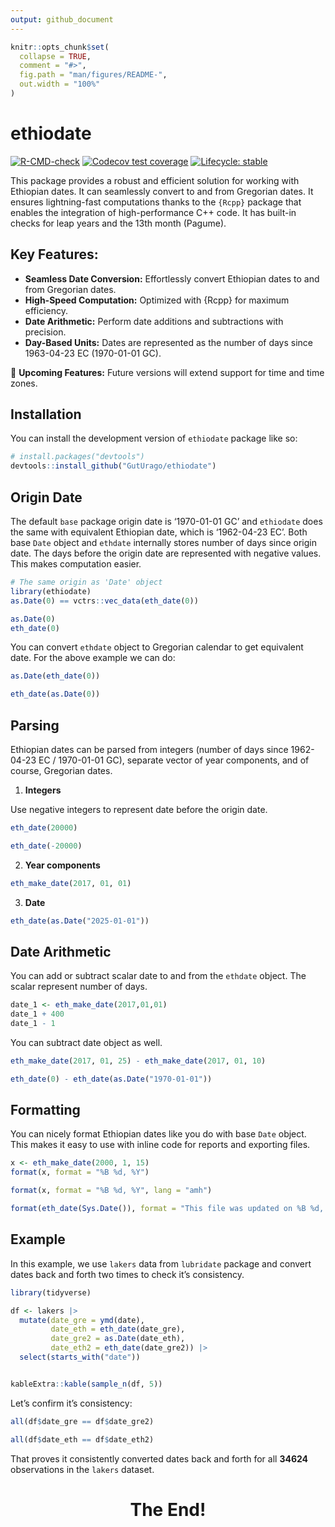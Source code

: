 ```yaml
---
output: github_document
---
```


<!-- README.md is generated from README.Rmd. Please edit that file -->

```r
knitr::opts_chunk$set(
  collapse = TRUE,
  comment = "#>",
  fig.path = "man/figures/README-",
  out.width = "100%"
)
```

# ethiodate

<!-- badges: start -->
[![R-CMD-check](https://github.com/GutUrago/ethiodate/actions/workflows/R-CMD-check.yaml/badge.svg)](https://github.com/GutUrago/ethiodate/actions/workflows/R-CMD-check.yaml)
[![Codecov test coverage](https://codecov.io/gh/GutUrago/ethiodate/graph/badge.svg)](https://app.codecov.io/gh/GutUrago/ethiodate)
[![Lifecycle: stable](https://img.shields.io/badge/lifecycle-stable-brightgreen.svg)](https://lifecycle.r-lib.org/articles/stages.html#stable)
<!-- badges: end -->

This package provides a robust and efficient solution for working with Ethiopian dates. It can seamlessly convert to and from Gregorian dates. It ensures lightning-fast computations thanks to the `{Rcpp}` package that enables the integration of high-performance C++ code. It has built-in checks for leap years and the 13th month (Pagume).

## Key Features:

- **Seamless Date Conversion:** Effortlessly convert Ethiopian dates to and from Gregorian dates.
- **High-Speed Computation:** Optimized with {Rcpp} for maximum efficiency.
- **Date Arithmetic:** Perform date additions and subtractions with precision.
- **Day-Based Units:** Dates are represented as the number of days since 1963-04-23 EC (1970-01-01 GC).

🚀 **Upcoming Features:** Future versions will extend support for time and time zones.

## Installation

You can install the development version of `ethiodate` package like so:

``` r
# install.packages("devtools")
devtools::install_github("GutUrago/ethiodate")
```


## Origin Date

The default `base` package origin date is '1970-01-01 GC' and `ethiodate` does the same with equivalent Ethiopian date, which is '1962-04-23 EC'. Both base `Date` object and `ethdate` internally stores number of days since origin date. The days before the origin date are represented with negative values. This makes computation easier.

```r
# The same origin as 'Date' object
library(ethiodate)
as.Date(0) == vctrs::vec_data(eth_date(0))

as.Date(0)
eth_date(0)
```

You can convert `ethdate` object to Gregorian calendar to get equivalent date. For the above example we can do:


```r
as.Date(eth_date(0))
```

```r
eth_date(as.Date(0))
```

## Parsing

Ethiopian dates can be parsed from integers (number of days since 1962-04-23 EC / 1970-01-01 GC), separate vector of year components, and of course, Gregorian dates.

1. **Integers**

Use negative integers to represent date before the origin date.

```r
eth_date(20000)
```

```r
eth_date(-20000)
```


2. **Year components**

```r
eth_make_date(2017, 01, 01)
```

3. **Date**

```r
eth_date(as.Date("2025-01-01"))
```


## Date Arithmetic

You can add or subtract scalar date to and from the `ethdate` object. The scalar represent number of days.

```r
date_1 <- eth_make_date(2017,01,01)
date_1 + 400
date_1 - 1
```

You can subtract date object as well.

```r
eth_make_date(2017, 01, 25) - eth_make_date(2017, 01, 10)

eth_date(0) - eth_date(as.Date("1970-01-01"))

```

## Formatting

You can nicely format Ethiopian dates like you do with base `Date` object. This makes it easy to use with inline code for reports and exporting files.

```r
x <- eth_make_date(2000, 1, 15)
format(x, format = "%B %d, %Y")
```
```r
format(x, format = "%B %d, %Y", lang = "amh")
```


```r
format(eth_date(Sys.Date()), format = "This file was updated on %B %d, %Y EC.", lang = "en")
```


## Example

In this example, we use `lakers` data from `lubridate` package and convert dates back and forth two times to check it's consistency.

```r
library(tidyverse)

df <- lakers |> 
  mutate(date_gre = ymd(date),
         date_eth = eth_date(date_gre),
         date_gre2 = as.Date(date_eth),
         date_eth2 = eth_date(date_gre2)) |> 
  select(starts_with("date"))


kableExtra::kable(sample_n(df, 5))
```


Let's confirm it's consistency:

```r
all(df$date_gre == df$date_gre2)
```

```r
all(df$date_eth == df$date_eth2)
```

That proves it consistently converted dates back and forth for all **34624** observations in the `lakers` dataset.


```{=html}
<div>
<h1 style="text-align: center; color=blue">The End!</h1>
</div>
```


